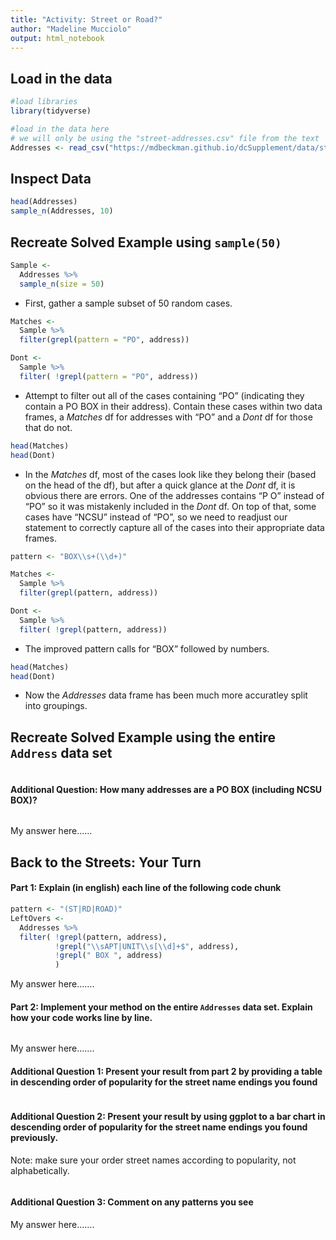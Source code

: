 ```yaml
---
title: "Activity: Street or Road?"
author: "Madeline Mucciolo"
output: html_notebook
---
```


## Load in the data

```r
#load libraries 
library(tidyverse)

#load in the data here 
# we will only be using the "street-addresses.csv" file from the text
Addresses <- read_csv("https://mdbeckman.github.io/dcSupplement/data/street-addresses.csv")
```

## Inspect Data
```r
head(Addresses)
sample_n(Addresses, 10)
```


## Recreate Solved Example using `sample(50)`

```r
Sample <- 
  Addresses %>%
  sample_n(size = 50)
```
- First, gather a sample subset of 50 random cases.

```r
Matches <- 
  Sample %>%
  filter(grepl(pattern = "PO", address))

Dont <- 
  Sample %>%
  filter( !grepl(pattern = "PO", address))
```
- Attempt to filter out all of the cases containing "PO" (indicating they contain a PO BOX in their address). Contain these cases within two data frames, a *Matches* df for addresses with "PO" and a *Dont* df for those that do not.  

```r
head(Matches)
head(Dont)
```
- In the *Matches* df, most of the cases look like they belong their (based on the head of the df), but after a quick glance at the *Dont* df, it is obvious there are errors. One of the addresses contains "P O" instead of "PO" so it was mistakenly included in the *Dont* df. On top of that, some cases have "NCSU" instead of "PO", so we need to readjust our statement to correctly capture all of the cases into their appropriate data frames.

```r
pattern <- "BOX\\s+(\\d+)"

Matches <- 
  Sample %>% 
  filter(grepl(pattern, address))

Dont <-
  Sample %>%
  filter( !grepl(pattern, address))
```
- The improved pattern calls for "BOX" followed by numbers.

```r
head(Matches)
head(Dont)
```
- Now the *Addresses* data frame has been much more accuratley split into groupings.


## Recreate Solved Example using the entire `Address` data set

```r


```

#### Additional Question: How many addresses are a PO BOX (including NCSU BOX)? 

```r


```

My answer here...... 


## Back to the Streets: Your Turn

#### Part 1: Explain (in english) each line of the following code chunk

```r
pattern <- "(ST|RD|ROAD)"
LeftOvers <-
  Addresses %>% 
  filter( !grepl(pattern, address),
          !grepl("\\sAPT|UNIT\\s[\\d]+$", address),
          !grepl(" BOX ", address)
          )
```

My answer here.......

#### Part 2: Implement your method on the entire `Addresses` data set. Explain how your code works line by line.

```r



```

My answer here.......

#### Additional Question 1: Present your result from part 2 by providing a table in descending order of popularity for the street name endings you found

```r


```

#### Additional Question 2: Present your result by using ggplot to a bar chart in descending order of popularity for the street name endings you found previously.

Note: make sure your order street names according to popularity, not alphabetically.

```r

```

#### Additional Question 3: Comment on any patterns you see

My answer here.......
